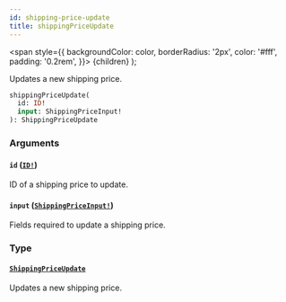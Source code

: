 ```yaml
---
id: shipping-price-update
title: shippingPriceUpdate
---
```


<span
style={{
      backgroundColor: color,
      borderRadius: '2px',
      color: '#fff',
      padding: '0.2rem',
    }}>
{children}
</span>
);

Updates a new shipping price.

```graphql
shippingPriceUpdate(
  id: ID!
  input: ShippingPriceInput!
): ShippingPriceUpdate

```

### Arguments

#### `id` ([`ID!`](/api-reference/scalars/id.mdx))

ID of a shipping price to update.

#### `input` ([`ShippingPriceInput!`](/api-reference/inputs/shipping-price-input.mdx))

Fields required to update a shipping price.

### Type

#### [`ShippingPriceUpdate`](/api-reference/objects/shipping-price-update.mdx)

Updates a new shipping price.
